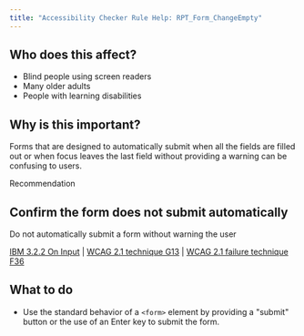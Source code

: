 ```yaml
---
title: "Accessibility Checker Rule Help: RPT_Form_ChangeEmpty"
---
```


<div className="toolHelp">
<Row>
<Column colLg={5} colMd={3} colSm={4} className="toolLeft">

## Who does this affect?

* Blind people using screen readers
* Many older adults
* People with learning disabilities

## Why is this important?

Forms that are designed to automatically submit when all the fields are filled out or when focus leaves the last field without providing a warning can be confusing to users.

</Column>
<Column colLg={11} colMd={5} colSm={4} className="toolMain">

<div className="level-violation">
Recommendation
</div>

## Confirm the form does not submit automatically
Do not automatically submit a form without warning the user

[IBM 3.2.2 On Input](http://www.ibm.com/able/guidelines/ci162/on_input.html) | [WCAG 2.1 technique G13](https://www.w3.org/WAI/WCAG21/Techniques/general/G13) | [WCAG 2.1 failure technique F36](https://www.w3.org/WAI/WCAG21/Techniques/failures/F36)

<div id="elementLocation">
</div>

## What to do

* Use the standard behavior of a `<form>` element by providing a "submit" button or the use of an Enter key to submit the form.


</Column>
</Row>
</div>


